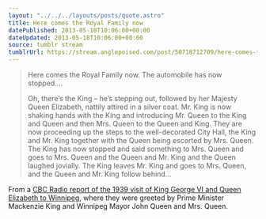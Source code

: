 ```yaml
---
layout: "../../../layouts/posts/quote.astro"
title: Here comes the Royal Family now
datePublished: 2013-05-18T10:06:00+00:00
dateUpdated: 2013-05-18T10:06:00+00:00
source: tumblr stream
tumblrUrl: https://stream.anglepoised.com/post/50718712709/here-comes-the-royal-family-now-the-automobile
---
```


> Here comes the Royal Family now. The automobile has now stopped&hellip;.
>
> Oh, there&rsquo;s the King &ndash; he&rsquo;s stepping out, followed by her Majesty Queen Elizabeth, nattily attired in a silver coat. Mr. King is now shaking hands with the King and introducing Mr. Queen to the King and Queen and then Mrs. Queen to the Queen and King. They are now proceeding up the steps to the well-decorated City Hall, the King and Mr. King together with the Queen being escorted by Mrs. Queen. The King has now stopped and said something to Mrs. Queen and goes to Mrs. Queen and the Queen and Mr. King and the Queen laughed jovially. The King leaves Mr. King and goes to Mrs. Queen, and the Queen and Mr. King follow behind&hellip;

From a <a href="http://www.diemer.ca/OtherDocs/RoyalMoments.htm">CBC Radio report of the 1939 visit of King George VI and Queen Elizabeth to Winnipeg</a>, where they were greeted by Prime Minister Mackenzie King and Winnipeg Mayor John Queen and Mrs. Queen.
